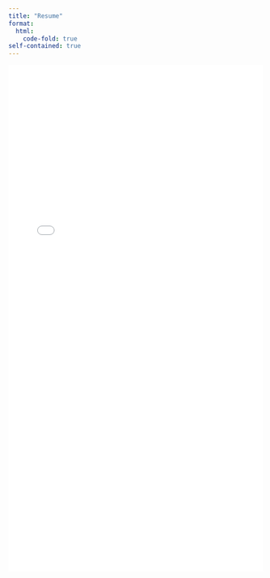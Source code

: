 ```yaml
---
title: "Resume"
format:
  html:
    code-fold: true
self-contained: true
---
```


::: column-page-inset-right
<!-- Embed the PDF full-width using <iframe> -->

<iframe 
  src="www/Zoe Fairlie Resume.pdf" 
  width="100%" 
  height="1000px" 
  style="border: none;" 
  title="Zoe Fairlie Resume">

</iframe>
:::
